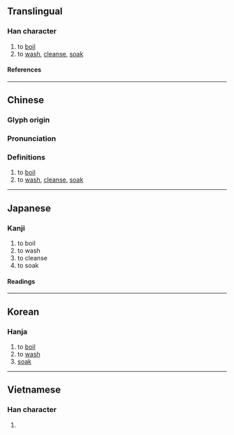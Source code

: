 {{character info/new}}
{{character info|0x2F913}}
==Translingual==

===Han character===
{{Han char|rn=85|rad=水|as=17|sn=20|four=38127|canj=EOMB,XEOMB|ids=⿰氵龠}}

# to [[boil]]
# to [[wash]], [[cleanse]], [[soak]]

====References====
{{Han ref|kx=0661.160|dkj=18709|dj=1071.020|hdz=31788.100|uh=7039}}

----

==Chinese==
{{zh-forms}}

===Glyph origin===
{{Han etym}}

===Pronunciation===
{{zh-pron
|m=yuè
|c=joek6
|h=pfs=
|md=
|mn=
|w=
|mc=y
|oc=y
|cat=v
}}

===Definitions===
{{zh-hanzi}}

# to [[boil]]
# to [[wash]], [[cleanse]], [[soak]]

----

==Japanese==

===Kanji===
{{ja-kanji|grade=|rs=水17}}

# to boil
# to wash
# to cleanse
# to soak

====Readings====
{{ja-readings
|on=せく, よう
|kun=ひたす
}}

----

==Korean==

===Hanja===
{{ko-hanja|약}}

# to [[boil]]
# to [[wash]]
# [[soak]]

----

==Vietnamese==

===Han character===
{{vi-readings|rs=水17|reading=dược, thược}}

# {{defn|lang=vi|sort=水17}}